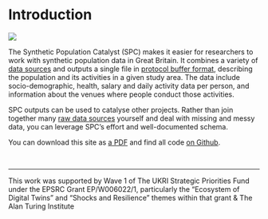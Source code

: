 # Introduction {.unnumbered}

![](img/SPC_Schema.png)

The Synthetic Population Catalyst (SPC) makes it easier for researchers to work
with synthetic population data in Great Britain. It combines a variety of [data
sources](understanding_data_sources.qmd) and outputs a single file in [protocol buffer
format](https://github.com/alan-turing-institute/uatk-spc/blob/main/synthpop.proto),
describing the population and its activities in a given study area. The data include socio-demographic,
health, salary and daily activity data per person, and information about the venues
where people conduct those activities.

SPC outputs can be used to catalyse other projects. Rather than join together
many [raw data sources](understanding_data_sources.qmd) yourself and deal with missing and
messy data, you can leverage SPC's effort and well-documented schema.

You can download this site as [a
PDF](https://alan-turing-institute.github.io/uatk-spc/Synthetic-Population-Catalyst.pdf) and find all code [on Github](https://github.com/alan-turing-institute/uatk-spc).

<br/>

---

This work was supported by Wave 1 of The UKRI Strategic Priorities Fund under
the EPSRC Grant EP/W006022/1, particularly the “Ecosystem of Digital Twins” and "Shocks and Resilience" themes within that grant & The Alan Turing Institute